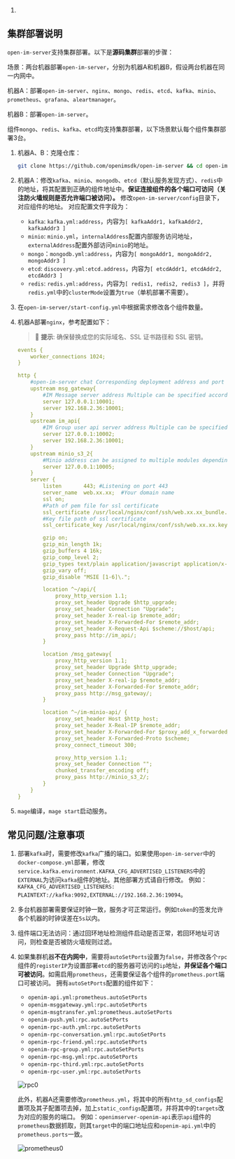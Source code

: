 1. 

   ## 集群部署说明

   `open-im-server`支持集群部署。以下是**源码集群**部署的步骤：

   场景：两台机器部署`open-im-server`，分别为机器A和机器B，假设两台机器在同一内网中。

   机器A：部署`open-im-server`、`nginx`、`mongo`、`redis`、`etcd`、`kafka`、`minio`、`prometheus`、`grafana`、`aleartmanager`。

   机器B：部署`open-im-server`。

   组件`mongo`、`redis`、`kafka`、`etcd`均支持集群部署，以下场景默认每个组件集群部署3台。

   1. 机器A、B：克隆仓库：

      ```bash
      git clone https://github.com/openimsdk/open-im-server && cd open-im-server
      ```

   2. 机器A：修改`kafka`、`minio`、`mongodb`、`etcd`（默认服务发现方式）、`redis`中的地址，将其配置到正确的组件地址中。**保证连接组件的各个端口可访问（关注防火墙规则是否允许端口被访问）。**
      修改`open-im-server/config`目录下，对应组件的地址。
      对应配置文件字段为：

      - `kafka`: `kafka.yml:address`，内容为`[ kafkaAddr1, kafkaAddr2, kafkaAddr3 ]`
      - `minio`: `minio.yml`，`internalAddress`配置内部服务访问地址，`externalAddress`配置外部访问`minio`的地址。
      - `mongo`：`mongodb.yml:address`，内容为`[ mongoAddr1, mongoAddr2, mongoAddr3 ]`
      - `etcd`: `discovery.yml:etcd.address`，内容为`[ etcdAddr1, etcdAddr2, etcdAddr3 ]`
      - `redis`: `redis.yml:address`，内容为`[ redis1, redis2, redis3 ]`，并将`redis.yml`中的`clusterMode`设置为`true`（单机部署不需要）。

   3. 在`open-im-server/start-config.yml`中根据需求修改各个组件数量。
   
   4. 机器A部署`nginx`，参考配置如下：
   
      >🚀 **提示**: 确保替换成您的实际域名、SSL 证书路径和 SSL 密钥。
   
      ```yaml
      events {
          worker_connections 1024;
      }
      
      http {
          #open-im-server chat Corresponding deployment address and port
          upstream msg_gateway{
              #IM Message server address Multiple can be specified according to the deployment
              server 127.0.0.1:10001;
              server 192.168.2.36:10001;
          }
          upstream im_api{
              #IM Group user api server address Multiple can be specified according to the deployment
              server 127.0.0.1:10002;
              server 192.168.2.36:10001;
          }
          upstream minio_s3_2{
              #Minio address can be assigned to multiple modules dependingon deployment
              server 127.0.0.1:10005;
          }
          server {
              listen       443; #Listening on port 443
              server_name  web.xx.xx;  #Your domain name
              ssl on;
              #Path of pem file for ssl certificate
              ssl_certificate /usr/local/nginx/conf/ssh/web.xx.xx_bundle.pem;
              #Key file path of ssl certificate
              ssl_certificate_key /usr/local/nginx/conf/ssh/web.xx.xx.key;
      
              gzip on;
              gzip_min_length 1k;
              gzip_buffers 4 16k;
              gzip_comp_level 2;
              gzip_types text/plain application/javascript application/x-javascript text/css application/xml text/javascript application/x-httpd-php image/jpeg image/gif image/png application/wasm;
              gzip_vary off;
              gzip_disable "MSIE [1-6]\.";
      
              location ^~/api/{
                  proxy_http_version 1.1;
                  proxy_set_header Upgrade $http_upgrade;
                  proxy_set_header Connection "Upgrade";
                  proxy_set_header X-real-ip $remote_addr;
                  proxy_set_header X-Forwarded-For $remote_addr;
                  proxy_set_header X-Request-Api $scheme://$host/api;
                  proxy_pass http://im_api/;
              }
      
              location /msg_gateway{
                  proxy_http_version 1.1;
                  proxy_set_header Upgrade $http_upgrade;
                  proxy_set_header Connection "Upgrade";
                  proxy_set_header X-real-ip $remote_addr;
                  proxy_set_header X-Forwarded-For $remote_addr;
                  proxy_pass http://msg_gateway/;
              }
      
              location ^~/im-minio-api/ {
                  proxy_set_header Host $http_host;
                  proxy_set_header X-Real-IP $remote_addr;
                  proxy_set_header X-Forwarded-For $proxy_add_x_forwarded_for;
                  proxy_set_header X-Forwarded-Proto $scheme;
                  proxy_connect_timeout 300;
      
                  proxy_http_version 1.1;
                  proxy_set_header Connection "";
                  chunked_transfer_encoding off;
                  proxy_pass http://minio_s3_2/;
              }
          }
      }
      ```
   
   5. `mage`编译，`mage start`启动服务。
   
   ## **常见问题/注意事项**
   
   1. 部署`kafka`时，需要修改`kafka`广播的端口。如果使用`open-im-server`中的`docker-compose.yml`部署，修改`service.kafka.environment.KAFKA_CFG_ADVERTISED_LISTENERS`中的`EXTERNAL`为访问`kafka`组件的地址。其他部署方式请自行修改。
      例如：`KAFKA_CFG_ADVERTISED_LISTENERS: PLAINTEXT://kafka:9092,EXTERNAL://192.168.2.36:19094`。
   2. 多台机器部署需要保证时钟一致，服务才可正常运行。例如`token`的签发允许各个机器的时钟误差在`5s`以内。
   3. 组件端口无法访问：通过回环地址检测组件启动是否正常，若回环地址可访问，则检查是否被防火墙规则过滤。
   4. 如果集群机器**不在内网中**，需要将`autoSetPorts`设置为`false`，并修改各个`rpc`组件的`registerIP`为设置部署`etcd`的服务器可访问的`ip`地址，**并保证各个端口可被访问**。如需启用`prometheus`，还需要保证各个组件的`prometheus.port`端口可被访问。
      拥有`autoSetPorts`配置的组件如下：

      - `openim-api.yml:prometheus.autoSetPorts`
      - `openim-msggateway.yml:rpc.autoSetPorts`
      - `openim-msgtransfer.yml:prometheus.autoSetPorts`
      - `openim-push.yml:rpc.autoSetPorts`
      - `openim-rpc-auth.yml:rpc.autoSetPorts`
      - `openim-rpc-conversation.yml:rpc.autoSetPorts`
      - `openim-rpc-friend.yml:rpc.autoSetPorts`
      - `openim-rpc-group.yml:rpc.autoSetPorts`
      - `openim-rpc-msg.yml:rpc.autoSetPorts`
      - `openim-rpc-third.yml:rpc.autoSetPorts`
      - `openim-rpc-user.yml:rpc.autoSetPorts`
   
      ![rpc0](./cluster.assets/rpc0.png)
   
      此外，机器A还需要修改`prometheus.yml`，将其中的所有`http_sd_configs`配置项及其子配置项去掉，加上`static_configs`配置项，并将其中的`targets`改为对应的服务的端口。
      例如：`openimserver-openim-api`表示`api`组件的`prometheus`数据抓取，则其`target`中的端口地址应和`openim-api.yml`中的`prometheus.ports`一致。
   
      ![prometheus0](./cluster.assets/prometheus0.png)
